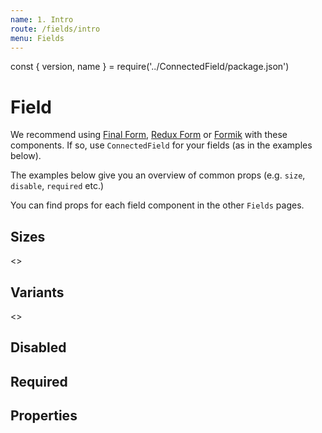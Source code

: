 ```yaml
---
name: 1. Intro
route: /fields/intro
menu: Fields
---
```


const { version, name } = require('../ConnectedField/package.json')

# Field

<TagVersion version={version} name={name} />

We recommend using [Final Form](https://github.com/final-form/react-final-form), [Redux Form](https://github.com/erikras/redux-form) or [Formik](https://github.com/jaredpalmer/formik) with these components. If so, use `ConnectedField` for your fields (as in the examples below).

The examples below give you an overview of common props (e.g. `size`, `disable`, `required` etc.)

You can find props for each field component in the other `Fields` pages.

## Sizes

<Playground>
  <Form initialValues={{}}>
    <>
      <ConnectedField
        name="small"
        placeholder="Placeholder"
        component={InputText}
        label="I'm a small sized field"
        size="sm"
        mb="xl"
      />
      <ConnectedField
        name="medium"
        placeholder="Placeholder"
        component={InputText}
        label="I'm a medium sized field"
        size="md"
        mb="xl"
      />
      <ConnectedField
        name="large"
        placeholder="Placeholder"
        component={InputText}
        label="I'm a large sized field which is my default size"
        mb="xl"
      />
    </>
  </Form>
</Playground>

## Variants

<Playground>
  <Form initialValues={{}}>
    <>
      <ConnectedField
        name="default"
        placeholder="Placeholder"
        component={InputText}
        label="Label"
        hint="A hint"
        mb="xl"
      />
      <ConnectedField
        name="warning"
        placeholder="Placeholder"
        component={InputText}
        label="Label"
        warning="A warning"
        mb="xl"
      />
      <ConnectedField
        name="error"
        placeholder="Placeholder"
        component={InputText}
        label="Label"
        error="An error"
        mb="xl"
      />
    </>
  </Form>
</Playground>

## Disabled

<Playground>
  <Form initialValues={{ disabled: 'Disabled value' }}>
    <ConnectedField
      name="disabled"
      placeholder="Placeholder"
      component={InputText}
      label="Label"
      disabled
    />
  </Form>
</Playground>

## Required

<Playground>
  <Form initialValues={{}}>
    <ConnectedField
      name="required"
      placeholder="Placeholder"
      component={InputText}
      label="Label"
      required
    />
  </Form>
</Playground>

## Properties

<Props of={ConnectedField} />
